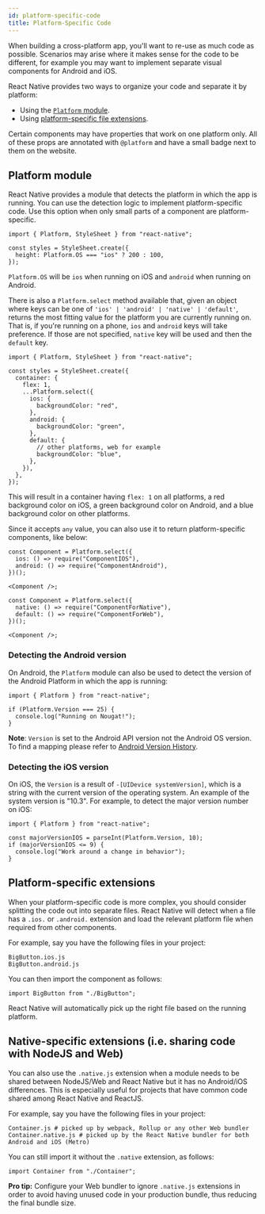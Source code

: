 ```yaml
---
id: platform-specific-code
title: Platform-Specific Code
---
```



When building a cross-platform app, you'll want to re-use as much code as possible. Scenarios may arise where it makes sense for the code to be different, for example you may want to implement separate visual components for Android and iOS.

React Native provides two ways to organize your code and separate it by platform:

- Using the [`Platform` module](platform-specific-code.md#platform-module).
- Using [platform-specific file extensions](platform-specific-code.md#platform-specific-extensions).

Certain components may have properties that work on one platform only. All of these props are annotated with `@platform` and have a small badge next to them on the website.

## Platform module

React Native provides a module that detects the platform in which the app is running. You can use the detection logic to implement platform-specific code. Use this option when only small parts of a component are platform-specific.

```tsx
import { Platform, StyleSheet } from "react-native";

const styles = StyleSheet.create({
  height: Platform.OS === "ios" ? 200 : 100,
});
```

`Platform.OS` will be `ios` when running on iOS and `android` when running on Android.

There is also a `Platform.select` method available that, given an object where keys can be one of `'ios' | 'android' | 'native' | 'default'`, returns the most fitting value for the platform you are currently running on. That is, if you're running on a phone, `ios` and `android` keys will take preference. If those are not specified, `native` key will be used and then the `default` key.

```tsx
import { Platform, StyleSheet } from "react-native";

const styles = StyleSheet.create({
  container: {
    flex: 1,
    ...Platform.select({
      ios: {
        backgroundColor: "red",
      },
      android: {
        backgroundColor: "green",
      },
      default: {
        // other platforms, web for example
        backgroundColor: "blue",
      },
    }),
  },
});
```

This will result in a container having `flex: 1` on all platforms, a red background color on iOS, a green background color on Android, and a blue background color on other platforms.

Since it accepts `any` value, you can also use it to return platform-specific components, like below:

```tsx
const Component = Platform.select({
  ios: () => require("ComponentIOS"),
  android: () => require("ComponentAndroid"),
})();

<Component />;
```

```tsx
const Component = Platform.select({
  native: () => require("ComponentForNative"),
  default: () => require("ComponentForWeb"),
})();

<Component />;
```

### Detecting the Android version <PlatformTag platform="android" />

On Android, the `Platform` module can also be used to detect the version of the Android Platform in which the app is running:

```tsx
import { Platform } from "react-native";

if (Platform.Version === 25) {
  console.log("Running on Nougat!");
}
```

**Note**: `Version` is set to the Android API version not the Android OS version. To find a mapping please refer to [Android Version History](https://en.wikipedia.org/wiki/Android_version_history#Overview).

### Detecting the iOS version <PlatformTag platform="ios" />

On iOS, the `Version` is a result of `-[UIDevice systemVersion]`, which is a string with the current version of the operating system. An example of the system version is "10.3". For example, to detect the major version number on iOS:

```tsx
import { Platform } from "react-native";

const majorVersionIOS = parseInt(Platform.Version, 10);
if (majorVersionIOS <= 9) {
  console.log("Work around a change in behavior");
}
```

## Platform-specific extensions

When your platform-specific code is more complex, you should consider splitting the code out into separate files. React Native will detect when a file has a `.ios.` or `.android.` extension and load the relevant platform file when required from other components.

For example, say you have the following files in your project:

```shell
BigButton.ios.js
BigButton.android.js
```

You can then import the component as follows:

```tsx
import BigButton from "./BigButton";
```

React Native will automatically pick up the right file based on the running platform.

## Native-specific extensions (i.e. sharing code with NodeJS and Web)

You can also use the `.native.js` extension when a module needs to be shared between NodeJS/Web and React Native but it has no Android/iOS differences. This is especially useful for projects that have common code shared among React Native and ReactJS.

For example, say you have the following files in your project:

```shell
Container.js # picked up by webpack, Rollup or any other Web bundler
Container.native.js # picked up by the React Native bundler for both Android and iOS (Metro)
```

You can still import it without the `.native` extension, as follows:

```tsx
import Container from "./Container";
```

**Pro tip:** Configure your Web bundler to ignore `.native.js` extensions in order to avoid having unused code in your production bundle, thus reducing the final bundle size.
